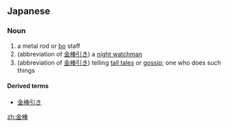 ==Japanese==
{{ja-kanjitab|かな|ぼう|yomi=y}}

===Noun===
{{ja-noun|かなぼう}}

# a metal rod or [[bo]] staff
# (abbreviation of [[金棒引き]]) a [[night watchman]]
# (abbreviation of [[金棒引き]]) telling [[tall tale]]s or [[gossip]]; one who does such things

====Derived terms====
* [[金棒引き]]

[[zh:金棒]]